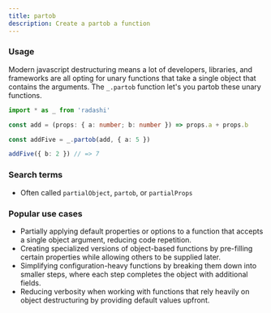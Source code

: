 ```yaml
---
title: partob
description: Create a partob a function
---
```


### Usage

Modern javascript destructuring means a lot of developers, libraries, and frameworks are all opting for unary functions that take a single object that contains the arguments. The `_.partob` function let's you partob these unary functions.

```ts
import * as _ from 'radashi'

const add = (props: { a: number; b: number }) => props.a + props.b

const addFive = _.partob(add, { a: 5 })

addFive({ b: 2 }) // => 7
```

### Search terms

- Often called `partialObject`, `partob`, or `partialProps`

### Popular use cases

- Partially applying default properties or options to a function that accepts a single object argument, reducing code repetition.
- Creating specialized versions of object-based functions by pre-filling certain properties while allowing others to be supplied later.
- Simplifying configuration-heavy functions by breaking them down into smaller steps, where each step completes the object with additional fields.
- Reducing verbosity when working with functions that rely heavily on object destructuring by providing default values upfront.
